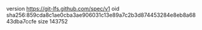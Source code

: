 version https://git-lfs.github.com/spec/v1
oid sha256:859cda8c1ae0cba3ae906031c13e89a7c2b3d874453284e8eb8a6843dba7ccfe
size 143752

